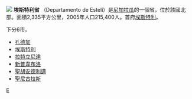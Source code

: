 [[File:Esteli_Department_in_Nicaragua.svg|]]
'''埃斯特利省''' （Departamento de Estelí）是[[尼加拉瓜|尼加拉瓜]]的一個省，位於該國北部。面積2,335平方公里，2005年人口215,400人。首府[[埃斯特利|埃斯特利]]。

下分6市。
*[[孔德加|孔德加]]
*[[埃斯特利|埃斯特利]]
*[[拉特立尼達_(埃斯特利省)|拉特立尼達]]
*[[新普韋布洛_(埃斯特利省)|新普韋布洛]]
*[[聖胡安德利邁|聖胡安德利邁]]
*[[聖尼古拉斯_(埃斯特利省)|聖尼古拉斯]]

{{尼加拉瓜行政區劃}}

[[Category:尼加拉瓜行政區劃|E]]